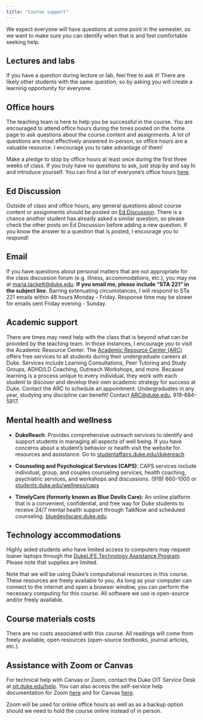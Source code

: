 ```yaml
---
title: "Course support"
---
```


We expect everyone will have questions at some point in the semester, so we want to make sure you can identify when that is and feel comfortable seeking help.

## Lectures and labs

If you have a question during lecture or lab, feel free to ask it! There are likely other students with the same question, so by asking you will create a learning opportunity for everyone.

## Office hours

The teaching team is here to help you be successful in the course. You are encouraged to attend office hours during the times posted on the home page to ask questions about the course content and assignments. A lot of questions are most effectively answered in-person, so office hours are a valuable resource. I encourage you to take advantage of them!

Make a pledge to stop by office hours at least once during the first three weeks of class. If you truly have no questions to ask, just stop by and say hi and introduce yourself. You can find a list of everyone's office hours [here](overview.qmd).

## Ed Discussion

Outside of class and office hours, any general questions about course content or assignments should be posted on [Ed Discussion](https://edstem.org/us/courses/62513/discussion). There is a chance another student has already asked a similar question, so please check the other posts on Ed Discussion before adding a new question. If you know the answer to a question that is posted, I encourage you to respond!

## Email

If you have questions about personal matters that are not appropriate for the class discussion forum (e.g. illness, accommodations, etc.), you may me at [maria.tackett\@duke.edu](mailto:maria.tackett@duke.edu). **If you email me, please include "STA 221" in the subject line.** Barring extenuating circumstances, I will respond to STa 221 emails within 48 hours Monday - Friday. Response time may be slower for emails sent Friday evening - Sunday.

## Academic support

There are times may need help with the class that is beyond what can be provided by the teaching team. In those instances, I encourage you to visit the Academic Resource Center. The [Academic Resource Center (ARC)](https://arc.duke.edu) offers free services to all students during their undergraduate careers at Duke. Services include Learning Consultations, Peer Tutoring and Study Groups, ADHD/LD Coaching, Outreach Workshops, and more. Because learning is a process unique to every individual, they work with each student to discover and develop their own academic strategy for success at Duke. Contact the ARC to schedule an appointment. Undergraduates in any year, studying any discipline can benefit! Contact <a href="mailto:arc@duke.edu" title="email">ARC\@duke.edu</a>, 919-684-5917.

## Mental health and wellness

-   **DukeReach**: Provides comprehensive outreach services to identify and support students in managing all aspects of well being. If you have concerns about a student's behavior or health visit the website for resources and assistance. Go to [studentaffairs.duke.edu/dukereach](http://studentaffairs.duke.edu/dukereach)

-   **Counseling and Psychological Services (CAPS)**: CAPS services include individual, group, and couples counseling services, health coaching, psychiatric services, and workshops and discussions. (919) 660-1000 or [students.duke.edu/wellness/caps](https://students.duke.edu/wellness/caps/)

-   **TimelyCare (formerly known as Blue Devils Care):** An online platform that is a convenient, confidential, and free way for Duke students to receive 24/7 mental health support through TalkNow and scheduled counseling. [bluedevilscare.duke.edu](https://bluedevilscare.duke.edu)

## **Technology accommodations**

Highly aided students who have limited access to computers may request loaner laptops through the [DukeLIFE Technology Assistance Program](https://dukelife.duke.edu/technology-assistance-program/). Please note that supplies are limited.

Note that we will be using Duke's computational resources in this course. These resources are freely available to you. As long as your computer can connect to the internet and open a browser window, you can perform the necessary computing for this course. All software we use is open-source and/or freely available.

## **Course materials costs**

There are no costs associated with this course. All readings will come from freely available, open resources (open-source textbooks, journal articles, etc.).

## Assistance with Zoom or Canvas

For technical help with Canvas or Zoom, contact the Duke OIT Service Desk at [oit.duke.edu/help](https://oit.duke.edu/help). You can also access the self-service help documentation for Zoom [here](https://oit.duke.edu/help/articles/kb0029318) and for Canvas [here](https://go.canvas.duke.edu/students-0/).

Zoom will be used for online office hours as well as as a backup option should we need to hold the course online instead of in person.

